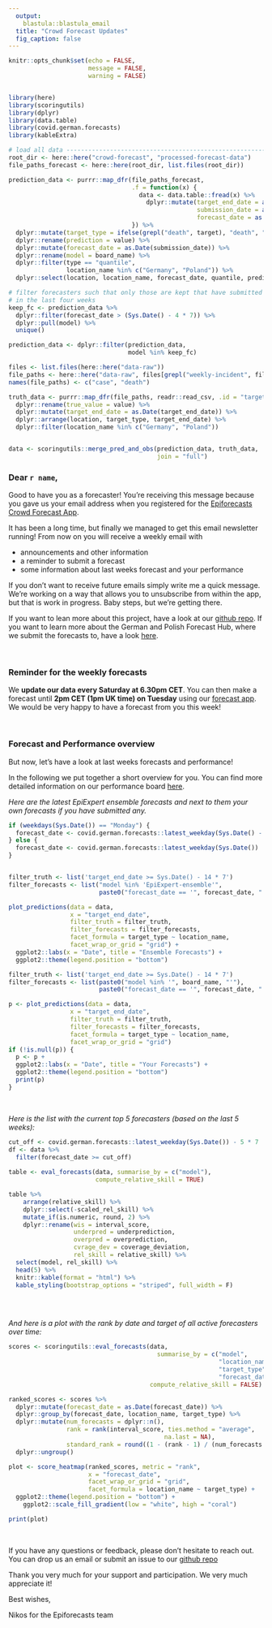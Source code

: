 ```yaml
---
  output: 
    blastula::blastula_email
  title: "Crowd Forecast Updates"
  fig_caption: false
---
```


```r

knitr::opts_chunk$set(echo = FALSE, 
                      message = FALSE, 
                      warning = FALSE)


library(here)
library(scoringutils)
library(dplyr)
library(data.table)
library(covid.german.forecasts)
library(kableExtra)
```


```r
# load all data ----------------------------------------------------------------
root_dir <- here::here("crowd-forecast", "processed-forecast-data")
file_paths_forecast <- here::here(root_dir, list.files(root_dir))

prediction_data <- purrr::map_dfr(file_paths_forecast, 
                                  .f = function(x) {
                                    data <- data.table::fread(x) %>%
                                      dplyr::mutate(target_end_date = as.Date(target_end_date), 
                                                    submission_date = as.Date(submission_date), 
                                                    forecast_date = as.Date(forecast_date))
                                  }) %>%
  dplyr::mutate(target_type = ifelse(grepl("death", target), "death", "case")) %>%
  dplyr::rename(prediction = value) %>%
  dplyr::mutate(forecast_date = as.Date(submission_date)) %>%
  dplyr::rename(model = board_name) %>%
  dplyr::filter(type == "quantile", 
                location_name %in% c("Germany", "Poland")) %>%
  dplyr::select(location, location_name, forecast_date, quantile, prediction, model, target_end_date, horizon, target, target_type)

# filter forecasters such that only those are kept that have submitted forecasts
# in the last four weeks
keep_fc <- prediction_data %>%
  dplyr::filter(forecast_date > (Sys.Date() - 4 * 7)) %>%
  dplyr::pull(model) %>%
  unique()

prediction_data <- dplyr::filter(prediction_data, 
                                 model %in% keep_fc)

files <- list.files(here::here("data-raw"))
file_paths <- here::here("data-raw", files[grepl("weekly-incident", files)])
names(file_paths) <- c("case", "death")

truth_data <- purrr::map_dfr(file_paths, readr::read_csv, .id = "target_type") %>%
  dplyr::rename(true_value = value) %>%
  dplyr::mutate(target_end_date = as.Date(target_end_date)) %>%
  dplyr::arrange(location, target_type, target_end_date) %>%
  dplyr::filter(location_name %in% c("Germany", "Poland"))


data <- scoringutils::merge_pred_and_obs(prediction_data, truth_data, 
                                         join = "full")

```


### Dear `r name`,

Good to have you as a forecaster! You're receiving this message because you gave us your email address when you registered for the [Epiforecasts Crowd Forecast App](https://cmmid-lshtm.shinyapps.io/crowd-forecast/). 

It has been a long time, but finally we managed to get this email newsletter running! From now on you will receive a weekly email with

- announcements and other information
- a reminder to submit a forecast
- some information about last weeks forecast and your performance

If you don't want to receive future emails simply write me a quick message. We're working on a way that allows you to unsubscribe from within the app, but that is work in progress. Baby steps, but we're getting there. 

If you want to lean more about this project, have a look at our [github repo](https://github.com/epiforecasts/covid.german.forecasts). If you want to learn more about the German and Polish Forecast Hub, where we submit the forecasts to, have a look [here](https://kitmetricslab.github.io/forecasthub/forecast). 

<br>

### Reminder for the weekly forecasts

We **update our data every Saturday at 6.30pm CET**. You can then make a forecast until **2pm CET (1pm UK time) on Tuesday** using our [forecast app](https://cmmid-lshtm.shinyapps.io/crowd-forecast/). We would be very happy to have a forecast from you this week!


<br>

### Forecast and Performance overview

But now, let's have a look at last weeks forecasts and performance!

In the following we put together a short overview for you. You can find more detailed information on our performance board [here](https://epiforecasts.io/covid.german.forecasts). 

*Here are the latest EpiExpert ensemble forecasts and next to them your own forecasts
if you have submitted any.*

```r

if (weekdays(Sys.Date()) == "Monday") {
  forecast_date <- covid.german.forecasts::latest_weekday(Sys.Date() - 7)
} else {
  forecast_date <- covid.german.forecasts::latest_weekday(Sys.Date())
}


filter_truth <- list('target_end_date >= Sys.Date() - 14 * 7')
filter_forecasts <- list("model %in% 'EpiExpert-ensemble'", 
                         paste0("forecast_date == '", forecast_date, "'"))

plot_predictions(data = data, 
                 x = "target_end_date",
                 filter_truth = filter_truth, 
                 filter_forecasts = filter_forecasts,
                 facet_formula = target_type ~ location_name, 
                 facet_wrap_or_grid = "grid") + 
  ggplot2::labs(x = "Date", title = "Ensemble Forecasts") + 
  ggplot2::theme(legend.position = "bottom")

filter_truth <- list('target_end_date >= Sys.Date() - 14 * 7')
filter_forecasts <- list(paste0("model %in% '", board_name, "'"), 
                         paste0("forecast_date == '", forecast_date, "'"))

p <- plot_predictions(data = data, 
                 x = "target_end_date",
                 filter_truth = filter_truth, 
                 filter_forecasts = filter_forecasts,
                 facet_formula = target_type ~ location_name, 
                 facet_wrap_or_grid = "grid") 
if (!is.null(p)) {
  p <- p + 
  ggplot2::labs(x = "Date", title = "Your Forecasts") + 
  ggplot2::theme(legend.position = "bottom")
  print(p)
}


```

<br>

*Here is the list with the current top 5 forecasters (based on the last 5 weeks): *

```r
cut_off <- covid.german.forecasts::latest_weekday(Sys.Date()) - 5 * 7
df <- data %>%
  filter(forecast_date >= cut_off)
  
table <- eval_forecasts(data, summarise_by = c("model"), 
                        compute_relative_skill = TRUE)

table %>%
    arrange(relative_skill) %>%
    dplyr::select(-scaled_rel_skill) %>%
    mutate_if(is.numeric, round, 2) %>%
    dplyr::rename(wis = interval_score,
                  underpred = underprediction,
                  overpred = overprediction,
                  cvrage_dev = coverage_deviation,
                  rel_skill = relative_skill) %>%
  select(model, rel_skill) %>%
  head(5) %>%
  knitr::kable(format = "html") %>% 
  kable_styling(bootstrap_options = "striped", full_width = F)



```

<br>

*And here is a plot with the rank by date and target of all active forecasters over time:*

```r
scores <- scoringutils::eval_forecasts(data,
                                         summarise_by = c("model", 
                                                          "location_name", 
                                                          "target_type",
                                                          "forecast_date"), 
                                       compute_relative_skill = FALSE)

ranked_scores <- scores %>%
  dplyr::mutate(forecast_date = as.Date(forecast_date)) %>%
  dplyr::group_by(forecast_date, location_name, target_type) %>%
  dplyr::mutate(num_forecasts = dplyr::n(), 
                rank = rank(interval_score, ties.method = "average",
                                           na.last = NA), 
                standard_rank = round((1 - (rank - 1) / (num_forecasts - 1)) * 100)) %>%
  dplyr::ungroup()

plot <- score_heatmap(ranked_scores, metric = "rank", 
                      x = "forecast_date",
                      facet_wrap_or_grid = "grid",
                      facet_formula = location_name ~ target_type) + 
  ggplot2::theme(legend.position = "bottom") +
    ggplot2::scale_fill_gradient(low = "white", high = "coral")

print(plot)
```

<br>

If you have any questions or feedback, please don't hesitate to reach out. You can drop us an email or submit an issue to our [github repo](https://github.com/epiforecasts/covid.german.forecasts)

Thank you very much for your support and participation. We very much appreciate it!

Best wishes, 

Nikos for the Epiforecasts team

